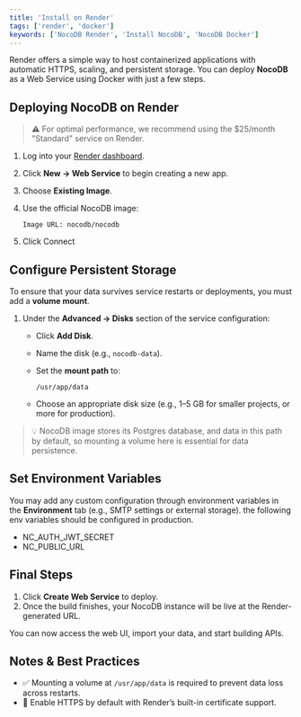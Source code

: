 ```yaml
---
title: 'Install on Render'
tags: ['render', 'docker']
keywords: ['NocoDB Render', 'Install NocoDB', 'NocoDB Docker']
---
```


Render offers a simple way to host containerized applications with automatic HTTPS, scaling, and persistent storage. You can deploy **NocoDB** as a Web Service using Docker with just a few steps.

## Deploying NocoDB on Render

> ⚠️ For optimal performance, we recommend using the \$25/month "Standard" service on Render.

1. Log into your [Render dashboard](https://dashboard.render.com).
2. Click **New → Web Service** to begin creating a new app.
3. Choose **Existing Image**.
4. Use the official NocoDB image:

   ```
   Image URL: nocodb/nocodb
   ```
4. Click Connect

## Configure Persistent Storage

To ensure that your data survives service restarts or deployments, you must add a **volume mount**.

1. Under the **Advanced -> Disks** section of the service configuration:

   * Click **Add Disk**.
   * Name the disk (e.g., `nocodb-data`).
   * Set the **mount path** to:

     ```
     /usr/app/data
     ```
   * Choose an appropriate disk size (e.g., 1–5 GB for smaller projects, or more for production).

> 💡 NocoDB image stores its Postgres database, and data in this path by default, so mounting a volume here is essential for data persistence.


## Set Environment Variables

You may add any custom configuration through environment variables in the **Environment** tab (e.g., SMTP settings or external storage). the following env variables should be configured in production.

- NC_AUTH_JWT_SECRET
- NC_PUBLIC_URL

## Final Steps

1. Click **Create Web Service** to deploy.
2. Once the build finishes, your NocoDB instance will be live at the Render-generated URL.

You can now access the web UI, import your data, and start building APIs.

## Notes & Best Practices

* ✅ Mounting a volume at `/usr/app/data` is required to prevent data loss across restarts.
* 🔐 Enable HTTPS by default with Render’s built-in certificate support.

